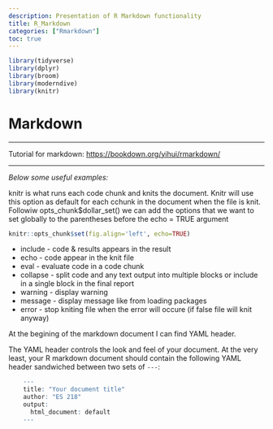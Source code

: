 ```yaml
---
description: Presentation of R Markdown functionality
title: R_Markdown
categories: ["Rmarkdown"]
toc: true
---
```


```r
library(tidyverse)
library(dplyr)
library(broom)
library(moderndive)
library(knitr)
```

# Markdown

------------------------------------------------------------------------

Tutorial for markdown: <https://bookdown.org/yihui/rmarkdown/>

------------------------------------------------------------------------

*Below some useful examples:*

knitr is what runs each code chunk and knits the document. Knitr will use this option as default for each cchunk in the document when the file is knit. Followiw opts_chunk\$dollar_set() we can add the options that we want to set globally to the parentheses before the echo = TRUE argument

```r
knitr::opts_chunk$set(fig.align='left', echo=TRUE)
```

-   include - code & results appears in the result
-   echo - code appear in the knit file
-   eval - evaluate code in a code chunk
-   collapse - split code and any text output into multiple blocks or include in a single block in the final report
-   warning - display warning
-   message - display message like from loading packages
-   error - stop kniting file when the error will occure (if false file will knit anyway)

At the begining of the markdown document I can find YAML header.

The YAML header controls the look and feel of your document. At the very least, your R markdown document should contain the following YAML header sandwiched between two sets of `---`:

```r
    ---
    title: "Your document title"
    author: "ES 218"
    output:
      html_document: default
    ---
```
